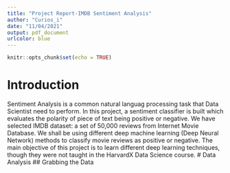 ```yaml
---
title: "Project Report-IMDB Sentiment Analysis"
author: "Curios_i"
date: "11/04/2021"
output: pdf_document
urlcolor: blue
---
```


```r
knitr::opts_chunk$set(echo = TRUE)
```

# Introduction
Sentiment Analysis is a common natural languag processing task that Data Scientist need to perform. In this project, a sentiment classifier is built which evaluates the polarity of piece of text being positive or negative. We have selected IMDB dataset: a set of 50,000 reviews from Internet Movie Database. We shall be using different deep machine learning (Deep Neural Network) methods to classify movie reviews as positive or negative. The main objective of this project is to learn different deep learning techniques, though they were not taught in the HarvardX Data Science course. 
# Data Analysis
## Grabbing the Data

